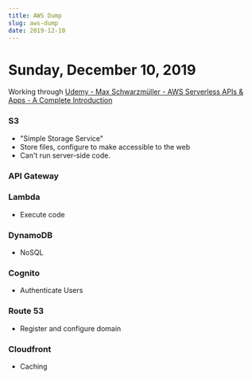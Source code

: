 ```yaml
---
title: AWS Dump
slug: aws-dump
date: 2019-12-10
---
```


# Sunday, December 10, 2019

Working through [Udemy - Max Schwarzmüller - AWS Serverless APIs & Apps - A Complete Introduction](https://www.udemy.com/course/aws-serverless-a-complete-introduction/)

### S3

- "Simple Storage Service"
- Store files, configure to make accessible to the web
- Can't run server-side code.

### API Gateway

### Lambda

- Execute code

### DynamoDB

- NoSQL

### Cognito

- Authenticate Users

### Route 53

- Register and configure domain

### Cloudfront

- Caching
